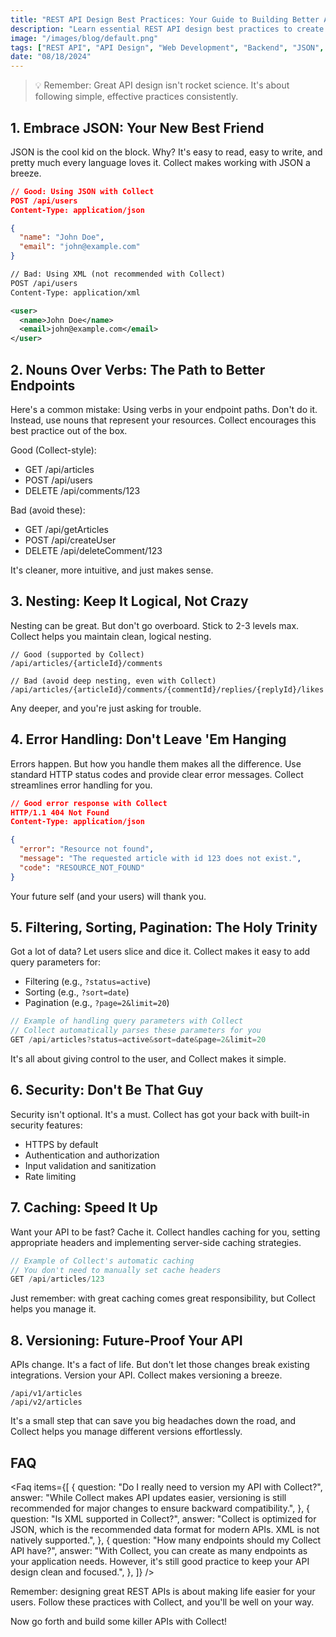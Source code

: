 ```yaml
---
title: "REST API Design Best Practices: Your Guide to Building Better APIs with Collect"
description: "Learn essential REST API design best practices to create efficient, user-friendly, and scalable APIs using Collect. From JSON usage to versioning, this guide covers it all."
image: "/images/blog/default.png"
tags: ["REST API", "API Design", "Web Development", "Backend", "JSON", "Collect"]
date: "08/18/2024"
---
```


<PostHeader 
  title="REST API Design Best Practices: Your Guide to Building Better APIs with Collect"
  description="Ever wondered how to make your REST APIs not suck? You're not alone. Let's dive into the essential best practices that will elevate your API game using Collect."
/>

> 💡 Remember: Great API design isn't rocket science. It's about following simple, effective practices consistently.

## 1. Embrace JSON: Your New Best Friend

JSON is the cool kid on the block. Why? It's easy to read, easy to write, and pretty much every language loves it. Collect makes working with JSON a breeze.

```json
// Good: Using JSON with Collect
POST /api/users
Content-Type: application/json

{
  "name": "John Doe",
  "email": "john@example.com"
}
```

```xml
// Bad: Using XML (not recommended with Collect)
POST /api/users
Content-Type: application/xml

<user>
  <name>John Doe</name>
  <email>john@example.com</email>
</user>
```

## 2. Nouns Over Verbs: The Path to Better Endpoints

Here's a common mistake: Using verbs in your endpoint paths. Don't do it. Instead, use nouns that represent your resources. Collect encourages this best practice out of the box.

Good (Collect-style):
- GET /api/articles
- POST /api/users
- DELETE /api/comments/123

Bad (avoid these):
- GET /api/getArticles
- POST /api/createUser
- DELETE /api/deleteComment/123

It's cleaner, more intuitive, and just makes sense.

## 3. Nesting: Keep It Logical, Not Crazy

Nesting can be great. But don't go overboard. Stick to 2-3 levels max. Collect helps you maintain clean, logical nesting.

```plaintext
// Good (supported by Collect)
/api/articles/{articleId}/comments

// Bad (avoid deep nesting, even with Collect)
/api/articles/{articleId}/comments/{commentId}/replies/{replyId}/likes
```

Any deeper, and you're just asking for trouble.

## 4. Error Handling: Don't Leave 'Em Hanging

Errors happen. But how you handle them makes all the difference. Use standard HTTP status codes and provide clear error messages. Collect streamlines error handling for you.

```json
// Good error response with Collect
HTTP/1.1 404 Not Found
Content-Type: application/json

{
  "error": "Resource not found",
  "message": "The requested article with id 123 does not exist.",
  "code": "RESOURCE_NOT_FOUND"
}
```

Your future self (and your users) will thank you.

## 5. Filtering, Sorting, Pagination: The Holy Trinity

Got a lot of data? Let users slice and dice it. Collect makes it easy to add query parameters for:

- Filtering (e.g., `?status=active`)
- Sorting (e.g., `?sort=date`)
- Pagination (e.g., `?page=2&limit=20`)

```typescript
// Example of handling query parameters with Collect
// Collect automatically parses these parameters for you
GET /api/articles?status=active&sort=date&page=2&limit=20
```

It's all about giving control to the user, and Collect makes it simple.

## 6. Security: Don't Be That Guy

Security isn't optional. It's a must. Collect has got your back with built-in security features:

- HTTPS by default
- Authentication and authorization
- Input validation and sanitization
- Rate limiting

## 7. Caching: Speed It Up

Want your API to be fast? Cache it. Collect handles caching for you, setting appropriate headers and implementing server-side caching strategies.

```typescript
// Example of Collect's automatic caching
// You don't need to manually set cache headers
GET /api/articles/123
```

Just remember: with great caching comes great responsibility, but Collect helps you manage it.

## 8. Versioning: Future-Proof Your API

APIs change. It's a fact of life. But don't let those changes break existing integrations. Version your API. Collect makes versioning a breeze.

```plaintext
/api/v1/articles
/api/v2/articles
```

It's a small step that can save you big headaches down the road, and Collect helps you manage different versions effortlessly.

## FAQ

<Faq items={[
  {
    question: "Do I really need to version my API with Collect?",
    answer: "While Collect makes API updates easier, versioning is still recommended for major changes to ensure backward compatibility.",
  },
  {
    question: "Is XML supported in Collect?",
    answer: "Collect is optimized for JSON, which is the recommended data format for modern APIs. XML is not natively supported.",
  },
  {
    question: "How many endpoints should my Collect API have?",
    answer: "With Collect, you can create as many endpoints as your application needs. However, it's still good practice to keep your API design clean and focused.",
  },
]} />

Remember: designing great REST APIs is about making life easier for your users. Follow these practices with Collect, and you'll be well on your way.

Now go forth and build some killer APIs with Collect!

<CallToAction
  text="Ready to level up your API game with Collect?"
  href="/signin"
/>